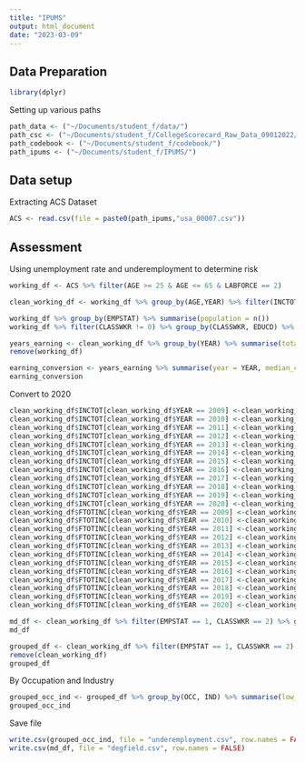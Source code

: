 ```yaml
---
title: "IPUMS"
output: html_document
date: "2023-03-09"
---
```


## Data Preparation 

```r
library(dplyr)
```

Setting up various paths

```r
path_data <- ("~/Documents/student_f/data/")
path_csc <- ("~/Documents/student_f/CollegeScorecard_Raw_Data_09012022/")
path_codebook <- ("~/Documents/student_f/codebook/")
path_ipums <- ("~/Documents/student_f/IPUMS/")
```

## Data setup

Extracting ACS Dataset
```r
ACS <- read.csv(file = paste0(path_ipums,"usa_00007.csv"))
```

## Assessment
Using unemployment rate and underemployment to determine risk

```r
working_df <- ACS %>% filter(AGE >= 25 & AGE <= 65 & LABFORCE == 2)
```

```r
clean_working_df <- working_df %>% group_by(AGE,YEAR) %>% filter(INCTOT <= quantile(INCTOT, p = .9) & INCTOT >= quantile(INCTOT, p = .1))
```

```r
working_df %>% group_by(EMPSTAT) %>% summarise(population = n())
working_df %>% filter(CLASSWKR != 0) %>% group_by(CLASSWKR, EDUCD) %>% summarise(population = n())
```

```r
years_earning <- clean_working_df %>% group_by(YEAR) %>% summarise(total = sum(INCTOT), mean = mean(INCTOT), median = median(INCTOT), fmedian = median(FTOTINC))
remove(working_df)
```

```r
earning_conversion <- years_earning %>% summarise(year = YEAR, median_c = 50000/median, mean_c = 55750.16/mean, total_c = 56806565266/total, fmedian = 90000/fmedian, conv = (median_c + mean_c + fmedian)/3)
earning_conversion
```
Convert to 2020

```r
clean_working_df$INCTOT[clean_working_df$YEAR == 2009] <-clean_working_df$INCTOT[clean_working_df$YEAR == 2009]*earning_conversion$conv[earning_conversion$year == 2009]
clean_working_df$INCTOT[clean_working_df$YEAR == 2010] <-clean_working_df$INCTOT[clean_working_df$YEAR == 2010]*earning_conversion$conv[earning_conversion$year == 2010]
clean_working_df$INCTOT[clean_working_df$YEAR == 2011] <-clean_working_df$INCTOT[clean_working_df$YEAR == 2011]*earning_conversion$conv[earning_conversion$year == 2011]
clean_working_df$INCTOT[clean_working_df$YEAR == 2012] <-clean_working_df$INCTOT[clean_working_df$YEAR == 2012]*earning_conversion$conv[earning_conversion$year == 2012]
clean_working_df$INCTOT[clean_working_df$YEAR == 2013] <-clean_working_df$INCTOT[clean_working_df$YEAR == 2013]*earning_conversion$conv[earning_conversion$year == 2013]
clean_working_df$INCTOT[clean_working_df$YEAR == 2014] <-clean_working_df$INCTOT[clean_working_df$YEAR == 2014]*earning_conversion$conv[earning_conversion$year == 2014]
clean_working_df$INCTOT[clean_working_df$YEAR == 2015] <-clean_working_df$INCTOT[clean_working_df$YEAR == 2015]*earning_conversion$conv[earning_conversion$year == 2015]
clean_working_df$INCTOT[clean_working_df$YEAR == 2016] <-clean_working_df$INCTOT[clean_working_df$YEAR == 2016]*earning_conversion$conv[earning_conversion$year == 2016]
clean_working_df$INCTOT[clean_working_df$YEAR == 2017] <-clean_working_df$INCTOT[clean_working_df$YEAR == 2017]*earning_conversion$conv[earning_conversion$year == 2017]
clean_working_df$INCTOT[clean_working_df$YEAR == 2018] <-clean_working_df$INCTOT[clean_working_df$YEAR == 2018]*earning_conversion$conv[earning_conversion$year == 2018]
clean_working_df$INCTOT[clean_working_df$YEAR == 2019] <-clean_working_df$INCTOT[clean_working_df$YEAR == 2019]*earning_conversion$conv[earning_conversion$year == 2019]
clean_working_df$INCTOT[clean_working_df$YEAR == 2020] <-clean_working_df$INCTOT[clean_working_df$YEAR == 2020]*earning_conversion$conv[earning_conversion$year == 2020]
clean_working_df$FTOTINC[clean_working_df$YEAR == 2009] <-clean_working_df$FTOTINC[clean_working_df$YEAR == 2009]*earning_conversion$conv[earning_conversion$year == 2009]
clean_working_df$FTOTINC[clean_working_df$YEAR == 2010] <-clean_working_df$FTOTINC[clean_working_df$YEAR == 2010]*earning_conversion$conv[earning_conversion$year == 2010]
clean_working_df$FTOTINC[clean_working_df$YEAR == 2011] <-clean_working_df$FTOTINC[clean_working_df$YEAR == 2011]*earning_conversion$conv[earning_conversion$year == 2011]
clean_working_df$FTOTINC[clean_working_df$YEAR == 2012] <-clean_working_df$FTOTINC[clean_working_df$YEAR == 2012]*earning_conversion$conv[earning_conversion$year == 2012]
clean_working_df$FTOTINC[clean_working_df$YEAR == 2013] <-clean_working_df$FTOTINC[clean_working_df$YEAR == 2013]*earning_conversion$conv[earning_conversion$year == 2013]
clean_working_df$FTOTINC[clean_working_df$YEAR == 2014] <-clean_working_df$FTOTINC[clean_working_df$YEAR == 2014]*earning_conversion$conv[earning_conversion$year == 2014]
clean_working_df$FTOTINC[clean_working_df$YEAR == 2015] <-clean_working_df$FTOTINC[clean_working_df$YEAR == 2015]*earning_conversion$conv[earning_conversion$year == 2015]
clean_working_df$FTOTINC[clean_working_df$YEAR == 2016] <-clean_working_df$FTOTINC[clean_working_df$YEAR == 2016]*earning_conversion$conv[earning_conversion$year == 2016]
clean_working_df$FTOTINC[clean_working_df$YEAR == 2017] <-clean_working_df$FTOTINC[clean_working_df$YEAR == 2017]*earning_conversion$conv[earning_conversion$year == 2017]
clean_working_df$FTOTINC[clean_working_df$YEAR == 2018] <-clean_working_df$FTOTINC[clean_working_df$YEAR == 2018]*earning_conversion$conv[earning_conversion$year == 2018]
clean_working_df$FTOTINC[clean_working_df$YEAR == 2019] <-clean_working_df$FTOTINC[clean_working_df$YEAR == 2019]*earning_conversion$conv[earning_conversion$year == 2019]
clean_working_df$FTOTINC[clean_working_df$YEAR == 2020] <-clean_working_df$FTOTINC[clean_working_df$YEAR == 2020]*earning_conversion$conv[earning_conversion$year == 2020]
```

```r
md_df <- clean_working_df %>% filter(EMPSTAT == 1, CLASSWKR == 2) %>% group_by(EDUCD, DEGFIELD) %>%  summarise(MD_INC = median(INCTOT), MD_FT = median(FTOTINC))
md_df
```

```r
grouped_df <- clean_working_df %>% filter(EMPSTAT == 1, CLASSWKR == 2) %>% group_by(EDUCD, DEGFIELD) %>% select(OCC, IND,INCTOT,FTOTINC)
remove(clean_working_df)
grouped_df
```

By Occupation and Industry
```r
grouped_occ_ind <- grouped_df %>% group_by(OCC, IND) %>% summarise(low_ed = length(EDUCD[EDUCD < 101]), high_ed = length(EDUCD[EDUCD >= 101]), ratio = low_ed/(high_ed+low_ed), underemployment = if (ratio > .5){1}else{0})
grouped_occ_ind
```

Save file
```r
write.csv(grouped_occ_ind, file = "underemployment.csv", row.names = FALSE)
write.csv(md_df, file = "degfield.csv", row.names = FALSE)
```
